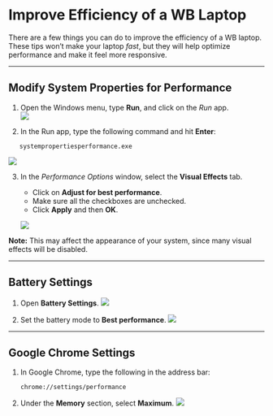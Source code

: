 # Improve Efficiency of a WB Laptop

There are a few things you can do to improve the efficiency of a WB laptop. These tips won’t make your laptop *fast*, but they will help optimize performance and make it feel more responsive.

---

## Modify System Properties for Performance

1. Open the Windows menu, type **Run**, and click on the *Run* app.  
   ![](images/Increase_performance_WB_laptop/run.png)

2. In the Run app, type the following command and hit **Enter**:  

```text
   systempropertiesperformance.exe
```

![](images/Increase_performance_WB_laptop/run_box.png)

3. In the *Performance Options* window, select the **Visual Effects** tab.

   * Click on **Adjust for best performance**.
   * Make sure all the checkboxes are unchecked.
   * Click **Apply** and then **OK**.

   ![](images/Increase_performance_WB_laptop/performance_options.png)

::: {.callout-warning}
**Note:** This may affect the appearance of your system, since many visual effects will be disabled.
:::

---

## Battery Settings

1. Open **Battery Settings**.
   ![](images/Increase_performance_WB_laptop/battery_settings.png)

2. Set the battery mode to **Best performance**.
   ![](images/Increase_performance_WB_laptop/battery_best_performance.png)

---

## Google Chrome Settings

1. In Google Chrome, type the following in the address bar:

   ```text
   chrome://settings/performance
   ```

2. Under the **Memory** section, select **Maximum**.
   ![](images/Increase_performance_WB_laptop/google_max_performance.png)

